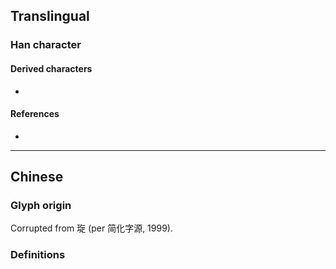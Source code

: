 {{also|瓊}}
{{character info}}
==Translingual==

===Han character===
{{Han char|rn=96|rad=玉|as=08|sn=12|four=|canj=MGYRF|ids=⿰[[玉|⺩]][[京]]}}

====Derived characters====
* {{l|mul|[[𫫩]]}}

====References====
* {{Han ref|kx=0736.081|hdz=21123.020|uh=743C|ud=29756}}

----

==Chinese==

===Glyph origin===
Corrupted from 琁 (per 简化字源, 1999).

===Definitions===
{{zh-see|瓊}}
